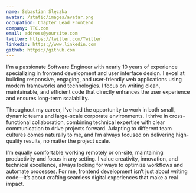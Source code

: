 ```yaml
---
name: Sebastian Ślęczka
avatar: /static/images/avatar.png
occupation: Chapter Lead Frontend
company: TTC.com
email: address@yoursite.com
twitter: https://twitter.com/Twitter
linkedin: https://www.linkedin.com
github: https://github.com
---
```


I'm a passionate Software Engineer with nearly 10 years of experience specializing in frontend development and user interface design. I excel at building responsive, engaging, and user-friendly web applications using modern frameworks and technologies. I focus on writing clean, maintainable, and efficient code that directly enhances the user experience and ensures long-term scalability.

Throughout my career, I’ve had the opportunity to work in both small, dynamic teams and large-scale corporate environments. I thrive in cross-functional collaboration, combining technical expertise with clear communication to drive projects forward. Adapting to different team cultures comes naturally to me, and I’m always focused on delivering high-quality results, no matter the project scale.

I’m equally comfortable working remotely or on-site, maintaining productivity and focus in any setting. I value creativity, innovation, and technical excellence, always looking for ways to optimize workflows and automate processes. For me, frontend development isn’t just about writing code—it’s about crafting seamless digital experiences that make a real impact.
